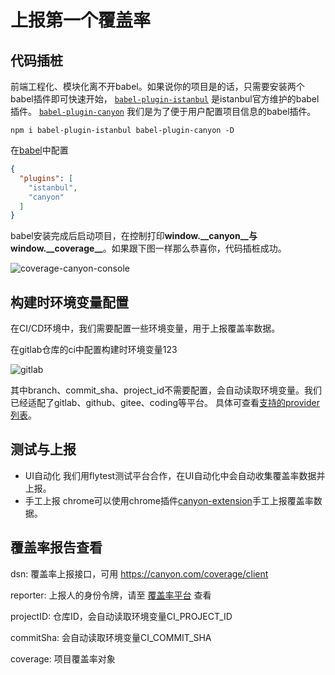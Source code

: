 # 上报第一个覆盖率

## 代码插桩

前端工程化、模块化离不开babel。如果说你的项目是的话，只需要安装两个babel插件即可快速开始，
[`babel-plugin-istanbul`](https://github.com/istanbuljs/babel-plugin-istanbul) 是istanbul官方维护的babel插件。
[`babel-plugin-canyon`](https://github.com/canyon-project/babel-plugin-canyon) 我们是为了便于用户配置项目信息的babel插件。

```shell copy
npm i babel-plugin-istanbul babel-plugin-canyon -D
```

在[babel](https://babeljs.io/docs/config-files#configuration-file-types)中配置
```json
{
  "plugins": [
    "istanbul",
    "canyon"
  ]
}
```

babel安装完成后启动项目，在控制打印**window.\_\_canyon\_\_**与**window.\_\_coverage\_\_**。如果跟下图一样那么恭喜你，代码插桩成功。

![coverage-canyon-console](/coverage-canyon-console.png)



## 构建时环境变量配置

在CI/CD环境中，我们需要配置一些环境变量，用于上报覆盖率数据。

在gitlab仓库的ci中配置构建时环境变量123

![gitlab](/gitlab-var-config.png)

其中branch、commit_sha、project_id不需要配置，会自动读取环境变量。我们已经适配了gitlab、github、gitee、coding等平台。
具体可查看[支持的provider列表](/reference/supported-ci-providers)。




## 测试与上报

- UI自动化 我们用flytest测试平台合作，在UI自动化中会自动收集覆盖率数据并上报。
- 手工上报 chrome可以使用chrome插件[canyon-extension](https://chromewebstore.google.com/detail/canyon-extension/omnpafdjidgpdmlimbangcjjaaodbeof?hl=zh-CN&utm_source=ext_sidebar)手工上报覆盖率数据。

## 覆盖率报告查看

dsn: 覆盖率上报接口，可用 https://canyon.com/coverage/client

reporter: 上报人的身份令牌，请至 [覆盖率平台](https://canyon.com/settings) 查看

projectID: 仓库ID，会自动读取环境变量CI_PROJECT_ID

commitSha: 会自动读取环境变量CI_COMMIT_SHA

coverage: 项目覆盖率对象
